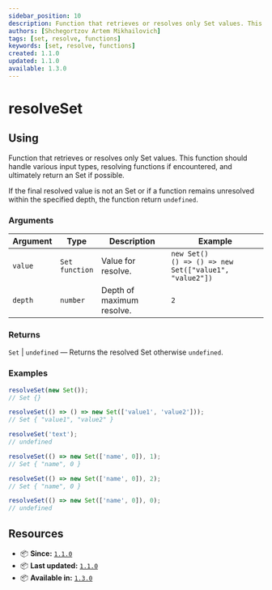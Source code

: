 ```yaml
---
sidebar_position: 10
description: Function that retrieves or resolves only Set values. This function should handle various input types, resolving functions if encountered, and ultimately return an Set if possible.
authors: [Shchegortzov Artem Mikhailovich]
tags: [set, resolve, functions]
keywords: [set, resolve, functions]
created: 1.1.0
updated: 1.1.0
available: 1.3.0
---
```



# resolveSet

## Using

Function that retrieves or resolves only Set values.
This function should handle various input types, resolving functions if encountered, and ultimately return an Set if possible.

If the final resolved value is not an Set or if a function remains unresolved within the specified depth, the function return `undefined`.

### Arguments

| Argument | Type                    | Description               | Example                                                        |
| -------- | ----------------------- | ------------------------- | -------------------------------------------------------------- |
| `value`  | `Set` <br /> `function` | Value for resolve.        | `new Set()` <br /> `() => () => new Set(["value1", "value2"])` |
| `depth`  | `number`                | Depth of maximum resolve. | `2`                                                            |

### Returns

`Set` | `undefined` — Returns the resolved Set otherwise `undefined`.

### Examples

```js
resolveSet(new Set());
// Set {}

resolveSet(() => () => new Set(['value1', 'value2']));
// Set { "value1", "value2" }

resolveSet('text');
// undefined

resolveSet(() => new Set(['name', 0]), 1);
// Set { "name", 0 }

resolveSet(() => new Set(['name', 0]), 2);
// Set { "name", 0 }

resolveSet(() => new Set(['name', 0]), 0);
// undefined
```

## Resources

- 📦 **Since:** [`1.1.0`](https://www.npmjs.com/package/shegit/v/1.1.0)
- 📦 **Last updated:** [`1.1.0`](https://www.npmjs.com/package/shegit/v/1.1.0)
- 📦 **Available in:** [`1.3.0`](https://www.npmjs.com/package/shegit/v/1.3.0)

<div style={{ display: 'flex', gap: 20 }}>
  <GitHubResourceButton link="https://github.com/or-temka/shegit/tree/main/src/functions/operation/resolveSet" />
</div>
